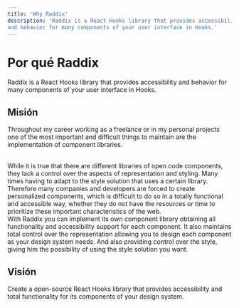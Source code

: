 ```yaml
---
title: 'Why Raddix'
description: 'Raddix is a React Hooks library that provides accessibility
and behavior for many components of your user interface in Hooks.'
---
```


# Por qué Raddix

Raddix is a React Hooks library that provides accessibility
and behavior for many components of your user interface in Hooks.

## Misión

Throughout my career working as a freelance or in my personal projects
one of the most important and difficult things to maintain are
the implementation of component libraries.

<br />
While it is true that there are different libraries of open code components,
they lack a control over the aspects of representation and styling.
Many times having to adapt to the style solution that uses a certain library.

<br />
Therefore many companies and developers are forced to create personalized
components, which is difficult to do so in a totally functional and accessible
way, whether they do not have the resources or time to prioritize these
important characteristics of the web.

<br />
With Raddix you can implement its own component library obtaining all
functionality and accessibility support for each component. It also maintains
total control over the representation allowing you to design each component
as your design system needs. And also providing control over the style,
giving him the possibility of using the style solution you want.

## Visión

Create a open-source React Hooks library that provides accessibility and total
functionality for its components of your design system.
